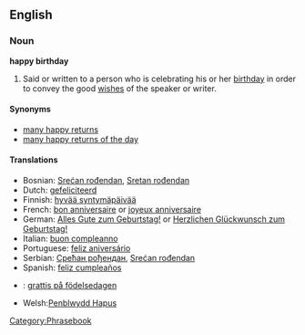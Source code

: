 ==English==
===Noun===
'''happy birthday'''

#Said or written to a person who is celebrating his or her [[birthday]] in order to convey the good [[wish]]es of the speaker or writer.

====Synonyms====
*[[many happy returns]]
*[[many happy returns of the day]]

====Translations====
*Bosnian: [[Srećan rođendan]], [[Sretan rođendan]]
*Dutch: [[gefeliciteerd]]
*Finnish: [[hyvää syntymäpäivää]]
*French: [[bon anniversaire]] or [[joyeux anniversaire]]
*German: [[Alles Gute zum Geburtstag!]] or [[Herzlichen Glückwunsch zum Geburtstag!]]
*Italian: [[buon compleanno]]
*Portuguese: [[feliz aniversário]]
*Serbian: [[Срећан рођендан]], [[Srećan rođendan]]
*Spanish: [[feliz cumpleaños]]
*{{sv}}: [[grattis på födelsedagen]]
*Welsh:[[Penblwydd Hapus]]
[[Category:Phrasebook]]